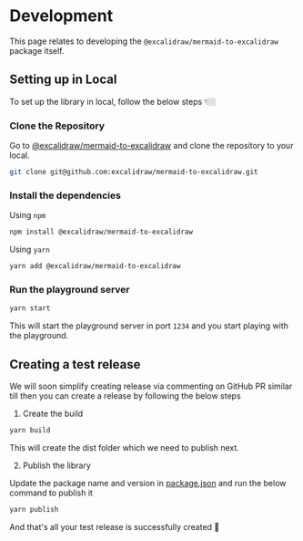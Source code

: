 # Development

This page relates to developing the `@excalidraw/mermaid-to-excalidraw` package itself.

## Setting up in Local

To set up the library in local, follow the below steps 👇🏼

### Clone the Repository

Go to [@excalidraw/mermaid-to-excalidraw](https://github.com/excalidraw/mermaid-to-excalidraw) and clone the repository to your local.


```bash
git clone git@github.com:excalidraw/mermaid-to-excalidraw.git
```

### Install the dependencies

Using `npm`

```bash
npm install @excalidraw/mermaid-to-excalidraw
```

Using `yarn`

```bash
yarn add @excalidraw/mermaid-to-excalidraw
```

### Run the playground server

```bash
yarn start
```

This will start the playground server in port `1234` and you start playing with the playground.

## Creating a test release

We will soon simplify creating release via commenting on GitHub PR similar till then you can create a release by following the below steps

1. Create the build

```bash
yarn build
```

This will create the dist folder which we need to publish next.

2. Publish the library

Update the package name and version in [package.json](https://github.com/excalidraw/mermaid-to-excalidraw/blob/master/package.json) and run the below command to publish it

```bash
yarn publish
```

And that's all your test release is successfully created 🎉
